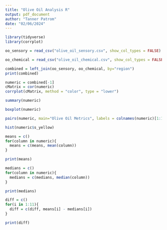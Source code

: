 ```yaml
---
title: "Olive Oil Analysis R"
output: pdf_document
author: "Tanner Patrom"
date: "02/06/2024"
---
```


```r
library(tidyverse)
library(corrplot)
```

```r
oo_sensory = read_csv("olive_oil_sensory.csv", show_col_types = FALSE)
```

```r
oo_chemical = read_csv("olive_oil_chemical.csv", show_col_types = FALSE)
```

```r
combined = left_join(oo_sensory, oo_chemical, by="region")
print(combined)
```

```r
numeric = combined[-1]
cMatrix = cor(numeric)
corrplot(cMatrix, method = "color", type = "lower")

```

```r
summary(numeric)
```

```r
boxplot(numeric)
```

```r
pairs(numeric, main="Olive Oil Metrics", labels = colnames(numeric)[1:11])
```

```r
hist(numeric$s_yellow)
```

```r
means = c()
for(column in numeric){
  means = c(means, mean(column))
}

print(means)
```

```r
medians = c()
for(column in numeric){
  medians = c(medians, median(column))
}

print(medians)
```

```r
diff = c()
for(i in 1:11){
  diff = c(diff, means[i] - medians[i])
}

print(diff)
```
